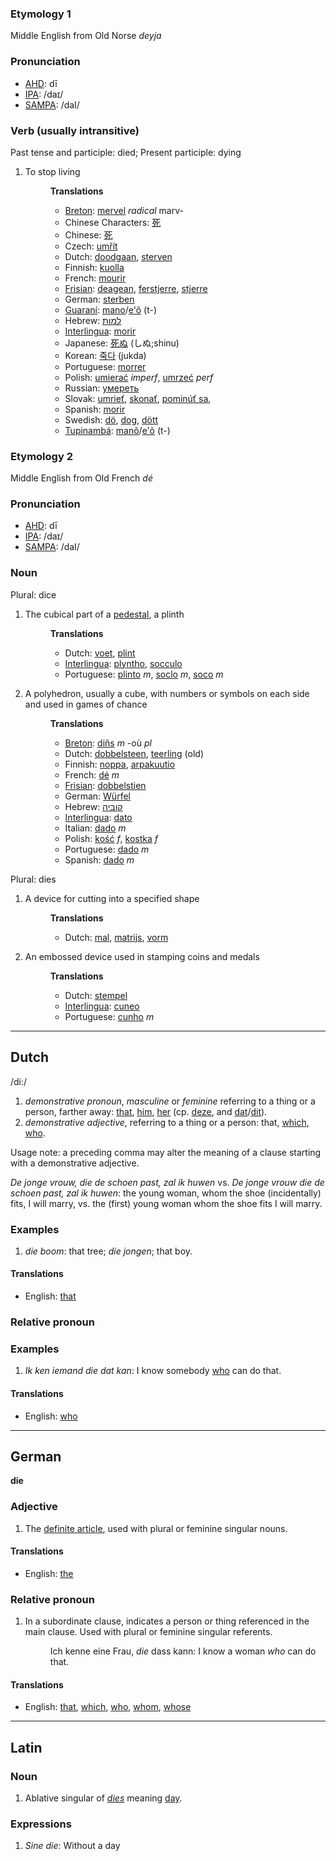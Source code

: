 ===Etymology 1===
Middle English from Old Norse ''deyja''
===Pronunciation===
*[[w:AHD|AHD]]: dī
*[[w:IPA|IPA]]: /daɪ/
*[[w:SAMPA|SAMPA]]: /daI/
===Verb (usually intransitive)===
Past tense and participle: died; Present participle: dying
#To stop living
#:'''Translations'''
#:*[[Breton]]: [[mervel]] ''radical'' marv-
#:*Chinese Characters: [[死]]
#:*Chinese: [[死]]
#:*Czech: [[umřít]]
#:*Dutch: [[doodgaan]], [[sterven]]
#:*Finnish: [[kuolla]]
#:*French: [[mourir]]
#:*[[Frisian]]: [[deagean]], [[ferstjerre]], [[stjerre]]
#:*German: [[sterben]]
#:*[[Guaraní]]: [[mano]]/[[e'õ]] (t-)
#:*Hebrew: [[למות]]
#:*[[Interlingua]]: [[morir]]
#:*Japanese: [[死ぬ]] (しぬ;shinu)
#:*Korean: [[죽다]] (jukda)
#:*Portuguese: [[morrer]]
#:*Polish: [[umierać]] ''imperf'', [[umrzeć]] ''perf''
#:*Russian: [[умереть]]
#:*Slovak: [[umrieť]], [[skonať]], [[pominúť sa]], 
#:*Spanish: [[morir]]
#:*Swedish: [[dö]], [[dog]], [[dött]]
#:*[[Tupinambá]]: [[manõ]]/[[e'õ]] (t-)

===Etymology 2===
Middle English from Old French ''dé''
===Pronunciation===
*[[w:AHD|AHD]]: dī
*[[w:IPA|IPA]]: /daɪ/
*[[w:SAMPA|SAMPA]]: /daI/
===Noun===
Plural: dice
#The cubical part of a [[pedestal]], a plinth
#:'''Translations'''
#:*Dutch: [[voet]], [[plint]]
#:*[[Interlingua]]: [[plyntho]], [[socculo]]
#:*Portuguese: [[plinto]] ''m'', [[soclo]] ''m'', [[soco]] ''m''
#A polyhedron, usually a cube, with numbers or symbols on each side and used in games of chance
#:'''Translations'''
#:*[[Breton]]: [[diñs]] ''m'' -où ''pl''
#:*Dutch: [[dobbelsteen]], [[teerling]] (old)
#:*Finnish: [[noppa]], [[arpakuutio]]
#:*French: [[dé]] ''m''
#:*[[Frisian]]: [[dobbelstien]]
#:*German: [[Würfel]]
#:*Hebrew: [[קוביה]]
#:*[[Interlingua]]: [[dato]]
#:*Italian: [[dado]] ''m''
#:*Polish: [[kość]] ''f'', [[kostka]] ''f''
#:*Portuguese: [[dado]] ''m''
#:*Spanish: [[dado]] ''m''

Plural: dies
#A device for cutting into a specified shape
#:'''Translations'''
#:*Dutch: [[mal]], [[matrijs]], [[vorm]]
#An embossed device used in stamping coins and medals
#:'''Translations'''
#:*Dutch: [[stempel]]
#:*[[Interlingua]]: [[cuneo]]
#:*Portuguese: [[cunho]] ''m''

----

== Dutch ==

/di:/

# ''demonstrative pronoun'', ''masculine'' or ''feminine'' referring to a thing or a person, farther away: [[that]], [[him]], [[her]] (cp. [[deze]], and [[dat]]/[[dit]]).
# ''demonstrative adjective'', referring to a thing or a person: that, [[which]], [[who]].

Usage note: a preceding comma may alter the meaning of a clause starting with a demonstrative adjective.

''De jonge vrouw, die de schoen past, zal ik huwen'' vs. ''De jonge vrouw die de schoen past, zal ik huwen'': the young woman, whom the shoe (incidentally) fits, I will marry, vs. the (first) young woman whom the shoe fits I will marry.

=== Examples ===

# ''die boom'': that tree; ''die jongen''; that boy.

====Translations====

*English: [[that]]

===Relative pronoun===

=== Examples ===

# ''Ik ken iemand die dat kan'': I know somebody [[who]] can do that.

====Translations====

*English: [[who]]

----
== German ==

'''die'''

=== Adjective ===

# The [[definite article]], used with plural or feminine singular nouns.

====Translations====

*English: [[the]]

===Relative pronoun===

# In a subordinate clause, indicates a person or thing referenced in the main clause.  Used with plural or feminine singular referents.
#: Ich kenne eine Frau, ''die'' dass kann: I know a woman ''who'' can do that.

====Translations====

*English: [[that]], [[which]], [[who]], [[whom]], [[whose]]

----
==Latin==
===Noun===
#Ablative singular of ''[[dies]]'' meaning [[day]].

===Expressions===
#''Sine die'': Without a day